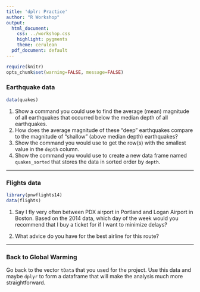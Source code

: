 ```yaml
---
title: 'dplr: Practice'
author: "R Workshop"
output:
  html_document:
    css: ../workshop.css
    highlight: pygments
    theme: cerulean
  pdf_document: default
---
```


```r
require(knitr)
opts_chunk$set(warning=FALSE, message=FALSE)
```


### Earthquake data

```r
data(quakes)
```

1.   Show a command you could use to find the average (mean) magnitude of all earthquakes that occurred below the median depth of all earthquakes.
1.   How does the average magnitude of these "deep" earthquakes compare to the magnitude of "shallow" (above median depth) earthquakes?
1.   Show the command you would use to get the row(s) with the smallest value in the `depth` column.
1.   Show the command you would use to create a new data frame named `quakes_sorted` that stores the data in sorted order by `depth`.

* * *

### Flights data

```r
library(pnwflights14)
data(flights)
```

1. Say I fly very often between PDX airport in Portland and Logan Airport in Boston. Based on the 2014 data, which day of the week would you recommend that I buy a ticket for if I want to minimize delays?

1. What advice do you have for the best airline for this route?


* * *

### Back to Global Warming

Go back to the vector `tData` that you used for the project. Use this data and
maybe `dplyr` to form a dataframe that will make the analysis much more straightforward.
